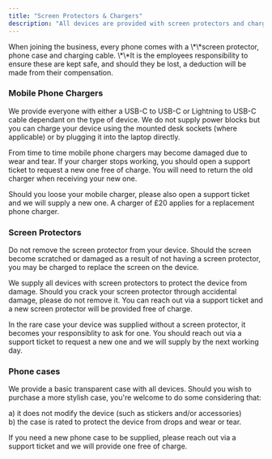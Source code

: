 ```yaml
---
title: "Screen Protectors & Chargers"
description: "All devices are provided with screen protectors and chargers - here's what to do if something goes wrong"
---
```


<Info>
  When joining the business, every phone comes with a \*\*screen protector, phone case and charging cable. \*\*It is the employees responsibility to ensure these are kept safe, and should they be lost, a deduction will be made from their compensation.
</Info>

### Mobile Phone Chargers

We provide everyone with either a USB-C to USB-C or Lightning to USB-C cable dependant on the type of device. We do not supply power blocks but you can charge your device using the mounted desk sockets (where applicable) or by plugging it into the laptop directly.

From time to time mobile phone chargers may become damaged due to wear and tear. If your charger stops working, you should open a support ticket to request a new one free of charge. You will need to return the old charger when receiving your new one.

Should you loose your mobile charger, please also open a support ticket and we will supply a new one. A charger of £20 applies for a replacement phone charger.

### Screen Protectors

<Warning>
  Do not remove the screen protector from your device. Should the screen become scratched or damaged as a result of not having a screen protector, you may be charged to replace the screen on the device.
</Warning>

We supply all devices with screen protectors to protect the device from damage. Should you crack your screen protector through accidental damage, please do not remove it. You can reach out via a support ticket and a new screen protector will be provided free of charge. 

In the rare case your device was supplied without a screen protector, it becomes your responsiblity to ask for one. You should reach out via a support ticket to request a new one and we will supply by the next working day.

### Phone cases

We provide a basic transparent case with all devices. Should you wish to purchase a more stylish case, you're welcome to do some considering that:

a) it does not modify the device (such as stickers and/or accessories)\
b) the case is rated to protect the device from drops and wear or tear.

If you need a new phone case to be supplied, please reach out via a support ticket and we will provide one free of charge. 
